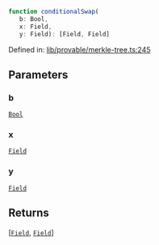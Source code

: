 ```ts
function conditionalSwap(
   b: Bool, 
   x: Field, 
   y: Field): [Field, Field]
```

Defined in: [lib/provable/merkle-tree.ts:245](https://github.com/o1-labs/o1js/blob/df1ff77af12d7cbbed4a6167f02815fad4f0dceb/src/lib/provable/merkle-tree.ts#L245)

## Parameters

### b

[`Bool`](../classes/Bool.mdx)

### x

[`Field`](../classes/Field.mdx)

### y

[`Field`](../classes/Field.mdx)

## Returns

\[[`Field`](../type-aliases/Field.mdx), [`Field`](../type-aliases/Field.mdx)\]
